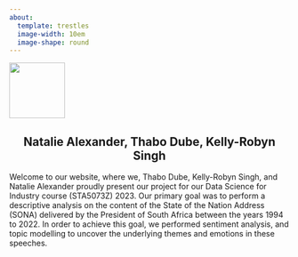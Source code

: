 ```yaml
---
about:
  template: trestles
  image-width: 10em
  image-shape: round
---
```


<style>
.title {
  font-size: 30px;
  font-family: Arial, sans-serif; /* Change to a modern font */
  text-align: center; /* Center align text */
  color: grey;
}
</style>


![](profile.jpg){height=100 fig-align="center"}

##

<div style="text-align:center">

## Natalie Alexander, Thabo Dube, Kelly-Robyn Singh

</div>

Welcome to our website, where we, Thabo Dube, Kelly-Robyn Singh, and Natalie Alexander proudly present our project for our Data Science for Industry course (STA5073Z) 2023. Our primary goal was to perform a descriptive analysis on the content of the State of the Nation Address (SONA) delivered by the President of South Africa between the years 1994 to 2022. In order to achieve this goal, we performed sentiment analysis, and topic modelling to uncover the underlying themes and emotions in these speeches. 
